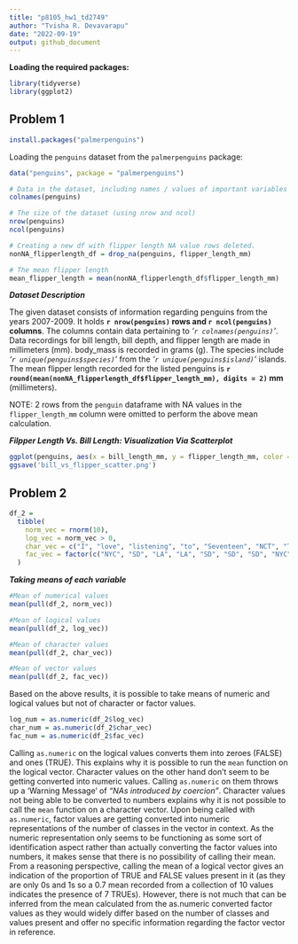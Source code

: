 ```yaml
---
title: "p8105_hw1_td2749"
author: "Tvisha R. Devavarapu"
date: "2022-09-19"
output: github_document
---
```


**Loading the required packages:**
```r
library(tidyverse)
library(ggplot2)
```

## Problem 1

```r
install.packages("palmerpenguins")
```

Loading the `penguins` dataset from the `palmerpenguins` package: 
```r
data("penguins", package = "palmerpenguins")
```

```r
# Data in the dataset, including names / values of important variables
colnames(penguins)

# The size of the dataset (using nrow and ncol)
nrow(penguins)
ncol(penguins)
```
```r
# Creating a new df with flipper length NA value rows deleted. 
nonNA_flipperlength_df = drop_na(penguins, flipper_length_mm)

# The mean flipper length
mean_flipper_length = mean(nonNA_flipperlength_df$flipper_length_mm)
```

_**Dataset Description**_

The given dataset consists of information regarding penguins from the years 2007-2009. It holds **`r nrow(penguins)` rows and `r ncol(penguins)` columns**. The columns contain data pertaining to _'`r colnames(penguins)`'_. Data recordings for bill length, bill depth, and flipper length are made in millimeters (mm). body_mass is recorded in grams (g). The species include _'`r unique(penguins$species)`'_ from the _'`r unique(penguins$island)`'_ islands. The mean flipper length recorded for the listed penguins is **`r round(mean(nonNA_flipperlength_df$flipper_length_mm), digits = 2)` mm** (millimeters). 

NOTE: 2 rows from the `penguin` dataframe with NA values in the `flipper_length_mm` column were omitted to perform the above mean calculation.

_**Filpper Length Vs. Bill Length: Visualization Via Scatterplot**_

```r
ggplot(penguins, aes(x = bill_length_mm, y = flipper_length_mm, color = species)) + geom_point()
ggsave('bill_vs_flipper_scatter.png')
```


## Problem 2

```r
df_2 = 
  tibble(
    norm_vec = rnorm(10),
    log_vec = norm_vec > 0,
    char_vec = c("I", "love", "listening", "to", "Seventeen", "NCT", "Treasure", "and", "BTS", "!"),
    fac_vec = factor(c("NYC", "SD", "LA", "LA", "SD", "SD", "SD", "NYC", "NYC", "NYC"))
  )
```

_**Taking means of each variable**_
```r
#Mean of numerical values
mean(pull(df_2, norm_vec))

#Mean of logical values
mean(pull(df_2, log_vec))

#Mean of character values
mean(pull(df_2, char_vec))

#Mean of vector values
mean(pull(df_2, fac_vec))
```

Based on the above results, it is possible to take means of numeric and logical values but not of character or factor values. 

```r
log_num = as.numeric(df_2$log_vec)
char_num = as.numeric(df_2$char_vec)
fac_num = as.numeric(df_2$fac_vec)
```

Calling `as.numeric` on the logical values converts them into zeroes (FALSE) and ones (TRUE). This explains why it is possible to run the `mean` function on the logical vector. Character values on the other hand don't seem to be getting converted into numeric values. Calling `as.numeric` on them throws up a 'Warning Message' of _"NAs introduced by coercion"_. Character values not being able to be converted to numbers explains why it is not possible to call the `mean` function on a character vector. Upon being called with `as.numeric`, factor values are getting converted into numeric representations of the number of classes in the vector in context. As the numeric representation only seems to be functioning as some sort of identification aspect rather than actually converting the factor values into numbers, it makes sense that there is no possibility of calling their mean. From a reasoning perspective, calling the mean of a logical vector gives an indication of the proportion of TRUE and FALSE values present in it (as they are only 0s and 1s so a 0.7 mean recorded from a collection of 10 values indicates the presence of 7 TRUEs). However, there is not much that can be inferred from the mean calculated from the as.numeric converted factor values as they would widely differ based on the number of classes and values present and offer no specific information regarding the factor vector in reference. 
